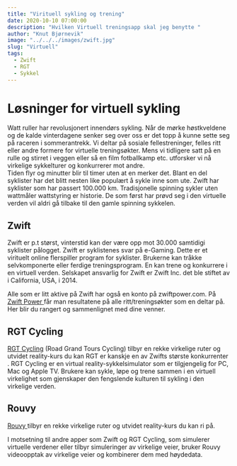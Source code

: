 ```yaml
---
title: "Virituell sykling og trening"
date: 2020-10-10 07:00:00
description: "Hvilken Virtuell treningsapp skal jeg benytte "
author: "Knut Bjørnevik"
image: "../../../images/zwift.jpg"
slug: "Virtuell"
tags:
  - Zwift
  - RGT
  - Sykkel
---
```


<h1> Løsninger for virtuell sykling </h1> 

Watt ruller har revolusjonert innendørs sykling. Når de mørke høstkveldene og de kalde vinterdagene senker seg over oss er det topp å kunne sette seg på raceren i sommerantrekk. Vi deltar på sosiale fellestreninger, felles ritt eller andre formere for virtuelle treningsøkter.  Mens vi tidligere satt på en rulle og stirret i veggen eller så en film fotballkamp etc. utforsker vi nå virkelige sykkelturer og konkurrerer mot andre.  
Tiden flyr og minutter blir til timer uten at en merker det. Blant en del syklister har det blitt nesten like populært å sykle inne som ute. Zwift har syklister som har passert 100.000 km.
Tradisjonelle spinning sykler  uten wattmåler wattstyring er historie. 
De som først har prøvd seg i den virtuelle verden vil aldri gå tilbake til den gamle spinning sykkelen.

<h2>Zwift </h2>
Zwift er p.t størst, vinterstid kan der være opp mot 30.000 samtidigi syklister pålogget.  Zwift er syklistenes svar på e-Gaming. Dette er et virituelt online flerspiller program for syklister. Brukerne kan tråkke selvkomponerte eller ferdige treningsprogram. En kan trene og konkurrere i en virtuell verden. 
Selskapet ansvarlig for Zwift er Zwift Inc. det ble stiftet av i California, USA, i 2014.


Alle som er litt aktive på Zwift har også en konto på zwiftpower.com. 
På <a target="_blank" rel="noopener noreferrer" href= "https://zwiftpower.com/team.php?id=4977"> Zwift Power   </a> får man resultatene på alle ritt/treningsøkter som en deltar på.  Her blir du rangert og sammenlignet med dine venner. 


## RGT Cycling
<a target="_blank" rel="noopener noreferrer" href= "https://RGT.com/" > RGT Cycling</a> (Road Grand Tours Cycling) tilbyr en rekke virkelige ruter og utvidet reality-kurs du kan RGT er kanskje en av Zwifts største konkurrenter .  RGT Cycling er en virtual reality-sykkelsimulator som er tilgjengelig for PC, Mac og Apple TV.  Brukere kan sykle, løpe og trene sammen i en virtuell virkelighet som gjenskaper den fengslende kulturen til sykling i den virkelige verden.


## Rouvy
<a target="_blank" rel="noopener noreferrer" href= "https://rouvy.com/en/" > Rouvy </a>
 tilbyr en rekke virkelige ruter og utvidet reality-kurs du kan ri på.

I motsetning til andre apper som Zwift og RGT Cycling, som simulerer virtuelle 
verdener eller tilbyr simuleringer av virkelige veier, bruker Rouvy videoopptak av virkelige veier og 
kombinerer dem med høydedata.

